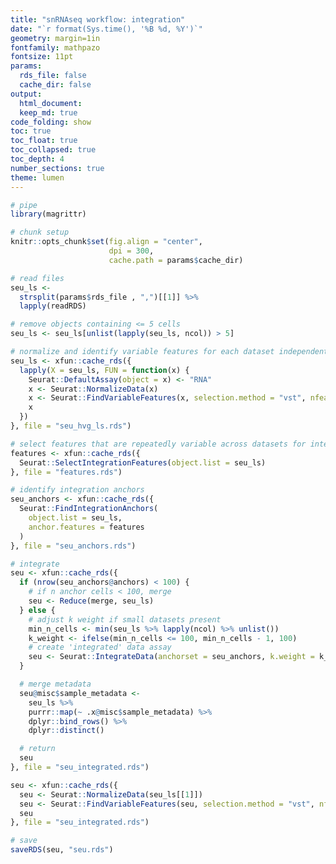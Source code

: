 ```yaml
---
title: "snRNAseq workflow: integration"
date: "`r format(Sys.time(), '%B %d, %Y')`"
geometry: margin=1in
fontfamily: mathpazo
fontsize: 11pt
params:
  rds_file: false
  cache_dir: false
output:
  html_document:
  keep_md: true
code_folding: show
toc: true
toc_float: true
toc_collapsed: true
toc_depth: 4
number_sections: true
theme: lumen
---
```


```r
# pipe
library(magrittr)

# chunk setup
knitr::opts_chunk$set(fig.align = "center",
                      dpi = 300,
                      cache.path = params$cache_dir)
```

```r
# read files
seu_ls <-
  strsplit(params$rds_file , ",")[[1]] %>%
  lapply(readRDS)

# remove objects containing <= 5 cells
seu_ls <- seu_ls[unlist(lapply(seu_ls, ncol)) > 5]
```

```r
# normalize and identify variable features for each dataset independently
seu_ls <- xfun::cache_rds({
  lapply(X = seu_ls, FUN = function(x) {
    Seurat::DefaultAssay(object = x) <- "RNA"
    x <- Seurat::NormalizeData(x)
    x <- Seurat::FindVariableFeatures(x, selection.method = "vst", nfeatures = 2000)
    x
  })
}, file = "seu_hvg_ls.rds")

# select features that are repeatedly variable across datasets for integration
features <- xfun::cache_rds({
  Seurat::SelectIntegrationFeatures(object.list = seu_ls)
}, file = "features.rds")

# identify integration anchors
seu_anchors <- xfun::cache_rds({
  Seurat::FindIntegrationAnchors(
    object.list = seu_ls,
    anchor.features = features
  )
}, file = "seu_anchors.rds")

# integrate
seu <- xfun::cache_rds({
  if (nrow(seu_anchors@anchors) < 100) {
    # if n anchor cells < 100, merge
    seu <- Reduce(merge, seu_ls)
  } else {
    # adjust k weight if small datasets present
    min_n_cells <- min(seu_ls %>% lapply(ncol) %>% unlist())
    k_weight <- ifelse(min_n_cells <= 100, min_n_cells - 1, 100)
    # create 'integrated' data assay
    seu <- Seurat::IntegrateData(anchorset = seu_anchors, k.weight = k_weight)
  }

  # merge metadata
  seu@misc$sample_metadata <-
    seu_ls %>%
    purrr::map(~ .x@misc$sample_metadata) %>%
    dplyr::bind_rows() %>%
    dplyr::distinct()

  # return
  seu
}, file = "seu_integrated.rds")
```

```r
seu <- xfun::cache_rds({
  seu <- Seurat::NormalizeData(seu_ls[[1]])
  seu <- Seurat::FindVariableFeatures(seu, selection.method = "vst", nfeatures = 2000)
  seu
}, file = "seu_integrated.rds")
```

```r
# save
saveRDS(seu, "seu.rds")
```

